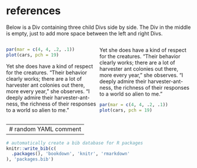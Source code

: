 

# references {#ref}



Below is a Div containing three child Divs side by side. The Div
in the middle is empty, just to add more space between the left
and right Divs.

:::: {style="display: flex;"}

::: {.col data-latex="{0.45\textwidth}"}

```r
par(mar = c(4, 4, .2, .1))
plot(cars, pch = 19)
```

Yet she does have a kind of respect for the creatures. “Their behavior clearly works; there are a lot of harvester ant colonies out there, more every year,” she observes. “I deeply admire their harvester-ant-ness, the richness of their responses to a world so alien to me.”

:::

::: {.col data-latex="{0.05\textwidth}"}
\ 
<!-- an empty Div (with a white space), serving as
a column separator -->
:::

::: {.col data-latex="{0.45\textwidth}"}


Yet she does have a kind of respect for the creatures. “Their behavior clearly works; there are a lot of harvester ant colonies out there, more every year,” she observes. “I deeply admire their harvester-ant-ness, the richness of their responses to a world so alien to me.”


```r
par(mar = c(4, 4, .2, .1))
plot(cars, pch = 19)
```

:::
::::


---
# random YAML comment
---


```r
# automatically create a bib database for R packages
knitr::write_bib(c(
  .packages(), 'bookdown', 'knitr', 'rmarkdown'
), 'packages.bib')
```

